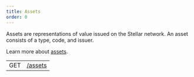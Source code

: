 ```yaml
---
title: Assets
order: 0
---
```



Assets are representations of value issued on the Stellar network. An asset consists of a type, code, and issuer.

Learn more about [assets](/docs/glossary/#asset).

<EndpointsTable title="Endpoints">

|     |                       |
| --- | --------------------- |
| GET | [/assets](../list-all-assets.api.mdx) |

</EndpointsTable>
